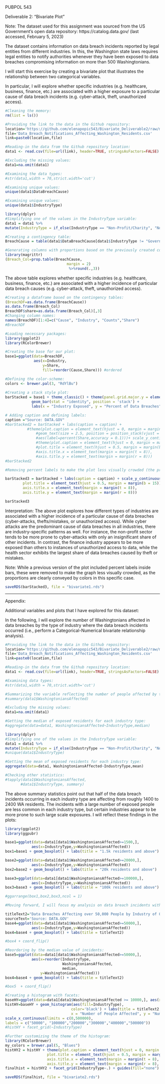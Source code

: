 PUBPOL 543

Deliverable 2: "Bivariate Plot"

Note: The dataset used for this assignment was sourced from the US Government's open data repository: https://catalog.data.gov/ (last accessed, February 5, 2023) 

The dataset contains information on data breach incidents reported by legal entities from different industries. In this, the Washington state laws requires legal entities to notify authorities whenever they have been exposed to data breaches compromising information on more than 500 Washingtonians. 

I will start this exercise by creating a bivariate plot that illustrates the relationship between two categorical variables.

In particular, I will explore whether specific industries (e.g. healthcare, business, finance, etc.) are associated with a higher exposure to a particular cause of data breach incidents (e.g. cyber-attack, theft, unauthorized access). 

```r
#Cleaning the memory:
rm(list = ls())

#Providing the link to the data in the Github repository:
location='https://github.com/elenapopic543/Bivariate_Deliverable2/raw/main/'
file='Data_Breach_Notifications_Affecting_Washington_Residents.csv'
link=paste0(location,file)

#Reading-in the data from the Github repository location:
data1 <- read.csv(file=url(link), header=TRUE, stringsAsFactors=FALSE)

#Excluding the missing values:
data1=na.omit(data1)

#Examining the data types:
#str(data1,width = 70,strict.width='cut')
```

```r
#Examining unique values:
unique(data1$DataBreachCause)
```

```r
#Examining unique values:
unique(data1$IndustryType)
```

```r
library(dplyr)
#Simplifying one of the values in the IndustryType variable: 
data1 = data1 %>%
mutate(IndustryType = if_else(IndustryType == "Non-Profit/Charity", "Non-Profit", IndustryType))

#Creating a contingency table:
BreachCause = table(data1$DataBreachCause[data1$IndustryType != "Government"], data1$IndustryType[data1$IndustryType != "Government"]) #no incidents other than unauthorized access 

#Generating columns with proportions based on the previously created counts table:
library(magrittr)
(Breach_Col=prop.table(BreachCause,
                            margin = 2)
                             %>%round(.,3))
```
The above table explores whether specific industries (e.g. healthcare, business, finance, etc.) are associated with a higher incidence of particular data breach causes (e.g. cyber-attack, theft, unauthorized access).

```r
#Creating a dataframe based on the contingency tables:
(BreachDF=as.data.frame(BreachCause))
as.data.frame(Breach_Col)
BreachDF$share=as.data.frame(Breach_Col)[,3]
#Changing column names:
names(BreachDF)[1:4]=c("Cause", "Industry", "Counts","Share")
#BreachDF
```

```r
#Loading necessary packages:
library(ggplot2)
library(RColorBrewer)

#Creating the base for our plot:
base1=ggplot(data=BreachDF, 
             aes(x=Industry,
                 y=Share,
                 fill=reorder(Cause,Share))) #ordered

#Defining the color-scheme:
colors <- brewer.pal(3, "RdYlBu")
                 
#Creating a stack style plot:
barStacked = base1 + theme_classic() + theme(panel.grid.major.y = element_line(colour = gray(0.95))) + 
            geom_bar(stat = "identity", position = 'stack') + 
            labs(x = "Industry Exposed", y = "Percent of Data Breaches", fill = "Data Breach Cause") +  scale_fill_manual(values = colors) + ggtitle("Causes of Data Breaches by Industry\nin Washington State (2016-2022)") + theme(plot.title = element_text(hjust = 0.5))

# Adding caption and defining labels:
caption ="Source: DATA.GOV"
#barStacked2 = barStacked + labs(caption = caption) + 
          #theme(plot.caption = element_text(hjust = 0, margin = margin(t = 10, r = 0, b = 0, l = 0))) +
              #geom_text(size = 2.5, position = position_stack(vjust = 0.5),
              #aes(label=percent(Share,accuracy = 0.1)))+ scale_y_continuous(labels = percent) + 
              #theme(plot.caption = element_text(hjust = 0, margin = margin(t = 5)), 
              #plot.title = element_text(hjust = 0.5, margin = margin(b = 10), size = 12),
              #axis.title.x = element_text(margin = margin(t = 8)), 
              #axis.title.y = element_text(margin = margin(r = 8)))
#barStacked2

#Removing percent labels to make the plot less visually crowded (the proportions are clearly conveyed by colors in this case):

barStacked3 = barStacked + labs(caption = caption) + scale_y_continuous(labels=scales::percent_format())         + theme(plot.caption = element_text(hjust = 0, margin = margin(t = 10, r = 0, b = 0, l = 0)), 
        plot.title = element_text(hjust = 0.5, margin = margin(b = 15)),
        axis.title.x = element_text(margin = margin(t = 8)), 
        axis.title.y = element_text(margin = margin(r = 8)))

barStacked3
```

Interpretation: The above plot explores how different types of industries are associated with a higher incidence of a particular cause of data breaches (cyber-attacks, thefts/mistakes, or unauthorized access). While cyber attacks are the predominant cause of data breaches in all industries, there are industry-specific patterns as well. For instance, the non-profit sector tends to be more prone to cyber-attacks with only an insignificant share of other incidents. In contrast, the finance industry appears to be more exposed than others to instances of unauthorized access to data, while the health sector exhibits the largest share of data breaches caused by theft or mistakes.  

Note: While a previous version of the plot included percent labels inside bars, these were removed to make the graph less visually crowded, as the proportions are clearly conveyed by colors in this specific case.

```r
saveRDS(barStacked3, file = "bivariate1.rds")
```




____
Appendix:

Additional variables and plots that I have explored for this dataset:

In the following, I will explore the number of Washingtonians affected in data breaches by the type of industry where the data breach incidents occurred (i.e., perform a Categorical-Numerical bivariate relationship analysis).

```r
#Providing the link to the data in the Github repository:
location='https://github.com/elenapopic543/Bivariate_Deliverable2/raw/main/'
file='Data_Breach_Notifications_Affecting_Washington_Residents.csv'
link=paste0(location,file)

#Reading-in the data from the Github repository location:
data1 <- read.csv(file=url(link), header=TRUE, stringsAsFactors=FALSE)
```

```r
#Examining data types:
#str(data1,width = 70,strict.width='cut')
```

```r
#Summarizing the variable reflecting the number of people affected by the data breach:
#summary(data1$WashingtoniansAffected)
```

```r
#Excluding the missing values:
data1=na.omit(data1)
```

```r
#Getting the median of exposed residents for each industry type:
#aggregate(data=data1, WashingtoniansAffected~IndustryType,median)
```

```r
library(dplyr)
#Simplifying one of the values in the IndustryType variable: 
data1 = data1 %>%
mutate(IndustryType = if_else(IndustryType == "Non-Profit/Charity", "Non-Profit", IndustryType))
#unique(data1$IndustryType)
```

```r
#Getting the mean of exposed residents for each industry type:
aggregate(data=data1, WashingtoniansAffected~IndustryType,mean)
```

```r
#Checking other statistics:
#tapply(data1$WashingtoniansAffected,
       #data1$IndustryType, summary)
```

The above summary statistics point out that half of the data breach incidents occurring in each industry type are affecting from roughly 1400 to 2400 WA residents. The incidents with a large number of exposed people are less common in each industry type, but certain industries appear to be more prone to such large scale exposures. I will reflect these findings in the plots:

```r
library(ggplot2)
library(ggpubr)

base1=ggplot(data=data1[data1$WashingtoniansAffected>=1500,],
            aes(x=IndustryType,y=WashingtoniansAffected)) 
box1=base1 + geom_boxplot() + labs(title = "1.5k residents and above")

base2=ggplot(data=data1[data1$WashingtoniansAffected>=20000,],
            aes(x=IndustryType,y=WashingtoniansAffected))
box2=base2 + geom_boxplot() + labs(title = "20k residents and above")

base3=ggplot(data=data1[data1$WashingtoniansAffected>=100000,],
            aes(x=IndustryType,y=WashingtoniansAffected)) 
box3=base3 + geom_boxplot() + labs(title = "100k residents and above")

#ggarrange(box1,box2,box3,ncol = 1)
```

```r
#Moving forward, I will focus my analysis on data breach incidents with a significant number of exposed individuals.

titleText2="Data Breaches Affecting over 50,000 People by Industry of Occurrence (WA, 2016-2022)"
sourceText='Source: DATA.GOV'
base4=ggplot(data=data1[data1$WashingtoniansAffected>=50000,],
            aes(x=IndustryType,y=WashingtoniansAffected)) 
box4=base4 + geom_boxplot() + labs(title = titleText2)

#box4 + coord_flip()
```

```r
#Reordering by the median value of incidents:
base5=ggplot(data=data1[data1$WashingtoniansAffected>=50000,],
            aes(x=reorder(IndustryType,
                          WashingtoniansAffected,
                          median,
                y=WashingtoniansAffected)))
box4=base4 + geom_boxplot() + labs(title = titleText2)

#box5  + coord_flip()
```


```r
#Creating a histogram with facets:
baseHY=ggplot(data=data1[data1$WashingtoniansAffected >= 10000,], aes(x=WashingtoniansAffected)) 
histHY=baseHY + geom_histogram(aes(fill=IndustryType), 
                              color='black') + labs(title = titleText2, caption = sourceText, 
                              x = "Number of People Affected", y = "Number of Data Breaches",) +
scale_x_continuous(limits = c(0,500000), 
labels = c("50000", "100000","200000","300000","400000","500000"))
#histHY + facet_grid(~IndustryType)

```

```r
#Further customizing the theme of the histogram:
library(RColorBrewer)
my_colors = brewer.pal(5, "Blues")
histHY2 = histHY + theme(plot.caption = element_text(hjust = 0, margin = margin(t = 5), size=8), 
                   plot.title = element_text(hjust = 0.5, margin = margin(b = 10), size = 12),
                   axis.title.x = element_text(margin = margin(t = 8), size=10), 
                   axis.title.y = element_text(margin = margin(r = 8), size=10))
finalhist = histHY2 + facet_grid(IndustryType~.) + guides(fill="none") + scale_fill_manual(values = my_colors)

```

```r
saveRDS(finalhist, file = "bivariate2.rds")
```

